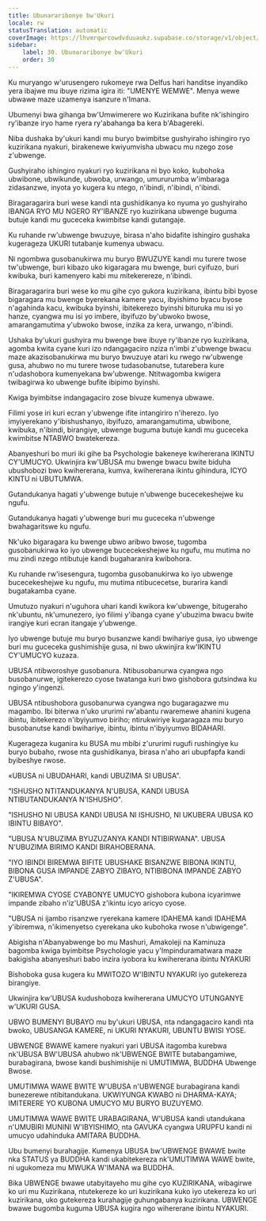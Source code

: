```yaml
---
title: Ubunararibonye bw'Ukuri
locale: rw
statusTranslation: automatic
coverImage: https://lhvmrqwrcowdvduuaukz.supabase.co/storage/v1/object/public/strapi-uploads/small_cover-educacion-fundamental.webp-2d51a7828a2b1309555be27f7e2a61a0.webp
sidebar:
    label: 30. Ubunararibonye bw'Ukuri
    order: 30
---
```

Ku muryango w'urusengero rukomeye rwa Delfus hari handitse inyandiko yera ibajwe mu ibuye rizima igira iti: "UMENYE WEMWE". Menya wewe ubwawe maze uzamenya isanzure n'Imana.

Ubumenyi bwa gihanga bw'Umwimerere wo Kuzirikana bufite nk'ishingiro ry'ibanze iryo hame ryera ry'abahanga ba kera b'Abagereki.

Niba dushaka by'ukuri kandi mu buryo bwimbitse gushyiraho ishingiro ryo kuzirikana nyakuri, birakenewe kwiyumvisha ubwacu mu nzego zose z'ubwenge.

Gushyiraho ishingiro nyakuri ryo kuzirikana ni byo koko, kubohoka ubwibone, ubwikunde, ubwoba, urwango, umururumba w'imbaraga zidasanzwe, inyota yo kugera ku ntego, n'ibindi, n'ibindi, n'ibindi.

Biragaragarira buri wese kandi nta gushidikanya ko nyuma yo gushyiraho IBANGA RYO MU NGERO RY'IBANZE ryo kuzirikana ubwenge buguma butuje kandi mu guceceka kwimbitse kandi gutangaje.

Ku ruhande rw'ubwenge bwuzuye, birasa n'aho bidafite ishingiro gushaka kugerageza UKURI tutabanje kumenya ubwacu.

Ni ngombwa gusobanukirwa mu buryo BWUZUYE kandi mu turere twose tw'ubwenge, buri kibazo uko kigaragara mu bwenge, buri cyifuzo, buri kwibuka, buri kamenyero kabi mu mitekerereze, n'ibindi.

Biragaragarira buri wese ko mu gihe cyo gukora kuzirikana, ibintu bibi byose bigaragara mu bwenge byerekana kamere yacu, ibyishimo byacu byose n'agahinda kacu, kwibuka byinshi, ibitekerezo byinshi bituruka mu isi yo hanze, cyangwa mu isi yo imbere, ibyifuzo by'ubwoko bwose, amarangamutima y'ubwoko bwose, inzika za kera, urwango, n'ibindi.

Ushaka by'ukuri gushyira mu bwenge bwe ibuye ry'ibanze ryo kuzirikana, agomba kwita cyane kuri izo ndangagaciro nziza n'imbi z'ubwenge bwacu maze akazisobanukirwa mu buryo bwuzuye atari ku rwego rw'ubwenge gusa, ahubwo no mu turere twose tudasobanutse, tutarebera kure n'udashobora kumenyekana bw'ubwenge. Ntitwagomba kwigera twibagirwa ko ubwenge bufite ibipimo byinshi.

Kwiga byimbitse indangagaciro zose bivuze kumenya ubwawe.

Filimi yose iri kuri ecran y'ubwenge ifite intangiriro n'iherezo. Iyo imyiyerekano y'ibishushanyo, ibyifuzo, amarangamutima, ubwibone, kwibuka, n'ibindi, birangiye, ubwenge buguma butuje kandi mu guceceka kwimbitse NTABWO bwatekereza.

Abanyeshuri bo muri iki gihe ba Psychologie bakeneye kwihererana IKINTU CY'UMUCYO. Ukwinjira kw'UBUSA mu bwenge bwacu bwite biduha ubushobozi bwo kwihererana, kumva, kwihererana ikintu gihindura, ICYO KINTU ni UBUTUMWA.

Gutandukanya hagati y'ubwenge butuje n'ubwenge bucecekeshejwe ku ngufu.

Gutandukanya hagati y'ubwenge buri mu guceceka n'ubwenge bwahagaritswe ku ngufu.

Nk'uko bigaragara ku bwenge ubwo aribwo bwose, tugomba gusobanukirwa ko iyo ubwenge bucecekeshejwe ku ngufu, mu mutima no mu zindi nzego ntibutuje kandi bugaharanira kwibohora.

Ku ruhande rw'isesengura, tugomba gusobanukirwa ko iyo ubwenge bucecekeshejwe ku ngufu, mu mutima ntibucecetse, burarira kandi bugatakamba cyane.

Umutuzo nyakuri n'uguhora uhari kandi kwikora kw'ubwenge, bitugeraho nk'ubuntu, nk'umunezero, iyo filimi y'ibanga cyane y'ubuzima bwacu bwite irangiye kuri ecran itangaje y'ubwenge.

Iyo ubwenge butuje mu buryo busanzwe kandi bwihariye gusa, iyo ubwenge buri mu guceceka gushimishije gusa, ni bwo ukwinjira kw'IKINTU CY'UMUCYO kuzaza.

UBUSA ntibworoshye gusobanura. Ntibusobanurwa cyangwa ngo busobanurwe, igitekerezo cyose twatanga kuri bwo gishobora gutsindwa ku ngingo y'ingenzi.

UBUSA ntibushobora gusobanurwa cyangwa ngo bugaragazwe mu magambo. Ibi biterwa n'uko ururimi rw'abantu rwaremewe ahanini kugena ibintu, ibitekerezo n'ibyiyumvo biriho; ntirukwiriye kugaragaza mu buryo busobanutse kandi bwihariye, ibintu, ibintu n'ibyiyumvo BIDAHARI.

Kugerageza kuganira ku BUSA mu mbibi z'ururimi rugufi rushingiye ku buryo bubaho, rwose nta gushidikanya, birasa n'aho ari ubupfapfa kandi byibeshye rwose.

«UBUSA ni UBUDAHARI, kandi UBUZIMA SI UBUSA".

"ISHUSHO NTITANDUKANYA N'UBUSA, KANDI UBUSA NTIBUTANDUKANYA N'ISHUSHO".

"ISHUSHO NI UBUSA KANDI UBUSA NI ISHUSHO, NI UKUBERA UBUSA KO IBINTU BIBAYO".

"UBUSA N'UBUZIMA BYUZUZANYA KANDI NTIBIRWANA". UBUSA N'UBUZIMA BIRIMO KANDI BIRAHOBERANA.

"IYO IBINDI BIREMWA BIFITE UBUSHAKE BISANZWE BIBONA IKINTU, BIBONA GUSA IMPANDE ZABYO ZIBAYO, NTIBIBONA IMPANDE ZABYO Z'UBUSA".

"IKIREMWA CYOSE CYABONYE UMUCYO gishobora kubona icyarimwe impande zibaho n'iz'UBUSA z'ikintu icyo aricyo cyose.

"UBUSA ni ijambo risanzwe ryerekana kamere IDAHEMA kandi IDAHEMA y'ibiremwa, n'ikimenyetso cyerekana uko kubohoka rwose n'ubwigenge".

Abigisha n'Abanyabwenge bo mu Mashuri, Amakoleji na Kaminuza bagomba kwiga byimbitse Psychologie yacu y'Impinduramatwara maze bakigisha abanyeshuri babo inzira iyobora ku kwihererana ibintu NYAKURI

Bishoboka gusa kugera ku MWITOZO W'IBINTU NYAKURI iyo gutekereza birangiye.

Ukwinjira kw'UBUSA kudushoboza kwihererana UMUCYO UTUNGANYE w'UKURI GUSA.

UBWO BUMENYI BUBAYO mu by'ukuri UBUSA, nta ndangagaciro kandi nta bwoko, UBUSANGA KAMERE, ni UKURI NYAKURI, UBUNTU BWISI YOSE.

UBWENGE BWAWE kamere nyakuri yari UBUSA itagomba kurebwa nk'UBUSA BW'UBUSA ahubwo nk'UBWENGE BWITE butabangamiwe, burabagirana, bwose kandi bushimishije ni UMUTIMWA, BUDDHA Ubwenge Bwose.

UMUTIMWA WAWE BWITE W'UBUSA n'UBWENGE burabagirana kandi bunezerewe ntibitandukana. UKWIYUNGA KWABO ni DHARMA-KAYA; IMITERERE YO KUBONA UMUCYO MU BURYO BUZUYEMO.

UMUTIMWA WAWE BWITE URABAGIRANA, W'UBUSA kandi utandukana n'UMUBIRI MUNINI W'IBYISHIMO, nta GAVUKA cyangwa URUPFU kandi ni umucyo udahinduka AMITARA BUDDHA.

Ubu bumenyi burahagije. Kumenya UBUSA bw'UBWENGE BWAWE bwite nka STATUS ya BUDDHA kandi ukabitekereza nk'UMUTIMWA WAWE bwite, ni ugukomeza mu MWUKA W'IMANA wa BUDDHA.

Bika UBWENGE bwawe utabyitayeho mu gihe cyo KUZIRIKANA, wibagirwe ko uri mu Kuzirikana, ntutekereze ko uri kuzirikana kuko iyo utekereza ko uri kuzirikana, uko gutekereza kurahagije guhungabanya kuzirikana. UBWENGE bwawe bugomba kuguma UBUSA kugira ngo wihererane ibintu NYAKURI.

